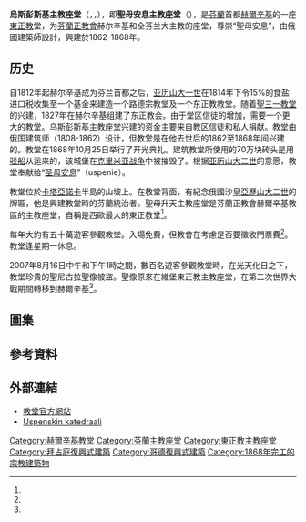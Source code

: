 {{Infobox church
| name                   = 烏斯彭斯基主教座堂
| fullname               =
| native_name            = {{lang-fi|Uspenskin katedraali}}<br/>{{lang-ru|Успенский собор}}<br/>{{lang-sv|Uspenskij-katedralen}}
| native_name_lang       = 
| image                  = 14-08-13-helsinki-RalfR-N3S 1244a-006.jpg
| coordinates            = {{coord|60|10|06|N|024|57|36|E|region:FI_type:landmark_source:dewiki|display=inline,title}}
| location               = [[赫爾辛基|赫爾辛基]]
| country                = [[芬蘭|芬蘭]]
| denomination           = [[正教會|正教會]]
| website                = {{URL|https://www.hos.fi/kirkot/uspenskin-katedraali/|hos.fi}}
| bull date              =
| founded date           =
| founder                =
| dedication             =
| dedicated date         =
| consecrated date       = {{start date|1868}}
| functional status      = 使用中
| heritage designation   =
| designated date        =
| architect              = {{le|阿列克谢·戈尔诺斯塔耶夫|Aleksey Gornostayev}}
| architectural type     = [[主教座堂|主教座堂]]
| style                  = {{le|俄国复兴建筑|Russian Revival architecture}}
| capacity               =
| diocese                = [[芬蘭正教會#赫爾辛基教區|赫爾辛基]]
}}
'''烏斯彭斯基主教座堂'''（{{lang-fi|Uspenskin katedraali}}，{{lang-sv|Uspenskij-katedralen}}，{{lang-ru|Успенский собор}}），即'''聖母安息主教座堂'''（{{lang-fi|Jumalansynnyttäjän kuolonuneen nukkumisen katedraali}}），是[[芬蘭|芬蘭]]首都[[赫爾辛基|赫爾辛基]]的一座[[東正教|東正教]]堂，为[[芬蘭正教會|芬蘭正教會]]赫尔辛基和全芬兰大主教的座堂，尊崇“聖母安息”，由俄國建築師設計，興建於1862-1868年。

== 历史 ==
自1812年起赫尔辛基成为芬兰首都之后，[[亚历山大一世_(俄国)|亚历山大一世]]在1814年下令15%的食盐进口税收集至一个基金来建造一个路德宗教堂及一个东正教教堂。随着[[聖三一教堂_(赫爾辛基)|聖三一教堂]]的兴建，1827年在赫尔辛基组建了东正教会。由于堂区信徒的增加，需要一个更大的教堂。乌斯彭斯基主教座堂兴建的资金主要来自教区信徒和私人捐献。教堂由俄国建筑师{{le|阿列克谢·戈尔诺斯塔耶夫|Aleksey Gornostayev}}（1808-1862）设计，但教堂是在他去世后的1862至1868年间兴建的。教堂在1868年10月25日举行了开光典礼。建筑教堂所使用的70万块砖头是用[[驳船|驳船]]从{{link-sv|博玛尔松德城堡|Bomarsunds fästning}}运来的，该城堡在[[克里米亚战争|克里米亚战争]]中被摧毁了。根据[[亚历山大二世_(俄国)|亚历山大二世]]的意愿，教堂奉献给“[[聖母升天節|圣母安息]]”（uspenie）。

教堂位於[[卡塔亞諾卡|卡塔亞諾卡]]半島的山坡上。在教堂背面，有紀念俄國沙皇[[亞歷山大二世|亞歷山大二世]]的牌匾，他是興建教堂時的芬蘭統治者。聖母升天主教座堂是芬蘭正教會赫爾辛基教區的主教座堂，自稱是西歐最大的東正教堂<ref name="Purmonen"/>。

每年大約有五十萬遊客參觀教堂。入場免費，但教會在考慮是否要徵收門票費<ref name="遊客"/>。教堂逢星期一休息。 

2007年8月16日中午和下午1時之間，數百名遊客參觀教堂時，在光天化日之下，教堂珍貴的聖尼古拉聖像被盜。聖像原來在維堡東正教主教座堂，在第二次世界大戰期間轉移到赫爾辛基<ref name="Helsingin"/>。

== 圖集 ==
{{Gallery
|title=烏斯彭斯基主教座堂剪影
|footer=
|width=200
|height=160
|lines=2
|align=center
|File:Uspenski Cathedral1.JPG | 烏斯彭斯基主教座堂
|File:Uspenski Cathedral 2018-06-03.jpg | 主教座堂另一角度
|File:Interior of Uspenski Cathedral in Helsinki, Finland.jpg | 主教座堂內景
|File:Uspenski Cathedral 2018.jpg | 主教座堂由下向上仰望
|File:11-07-31-helsinki-by-RalfR-138.jpg | 主教座堂尖塔
}}

== 參考資料 ==
{{Reflist|2|refs=
<ref name="Helsingin">[http://www.hs.fi/english/article/Precious+icon+stolen+from+Helsinki%E2%80%99s+Uspenski+Cathedral+in+broad+daylight/1135229582936 Precious icon stolen from Helsinki's Uspenski Cathedral in broad daylight] {{Wayback|url=http://www.hs.fi/english/article/Precious+icon+stolen+from+Helsinki%E2%80%99s+Uspenski+Cathedral+in+broad+daylight/1135229582936 |date=20090628010354 }}. Helsingin Sanomat 2007年8月17號</ref>

<ref name="Purmonen">"Orthodoxy in Finland, Past and present" (ed. by V. Purmonen) (1984) p.74.</ref>

<ref name="遊客">{{cite web | url = https://yle.fi/uutiset/3-10353699 | title = Uspenskin katedraaliin saattaa tulla pääsymaksu turisteille – espanjalaismatkaaja: "Riistoa" | author = Mannila, Saga | language = fi | publisher = Yle | date = 2018-08-15 | accessdate = 2018-08-21 | archive-date = 2019-06-09 | archive-url = https://web.archive.org/web/20190609203018/https://yle.fi/uutiset/3-10353699 | dead-url = no }}</ref>
}}

== 外部連結 ==
{{commonscat|Uspenski Cathedral}}
* [https://hos.fi/kirkot/uspenskin-katedraali/ 教堂官方網站] {{Wayback|url=https://hos.fi/kirkot/uspenskin-katedraali/ |date=20201127203503 }} {{fi}} {{ru}}
* [http://www.ortodoksi.net/index.php/Uspenskin_katedraali Uspenskin katedraali] {{Wayback|url=http://www.ortodoksi.net/index.php/Uspenskin_katedraali |date=20201121143750 }} {{fi}}

{{赫爾辛基城市景觀}}

[[Category:赫爾辛基教堂|Category:赫爾辛基教堂]]
[[Category:芬蘭主教座堂|Category:芬蘭主教座堂]]
[[Category:東正教主教座堂|Category:東正教主教座堂]]
[[Category:拜占庭復興式建築|Category:拜占庭復興式建築]]
[[Category:哥德復興式建築|Category:哥德復興式建築]]
[[Category:1868年完工的宗教建築物|Category:1868年完工的宗教建築物]]